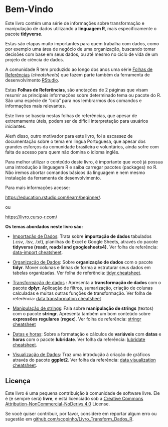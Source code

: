 # Bem-Vindo {.unnumbered}

Este livro contém uma série de informações sobre transformação e manipulação de dados utilizando a **linguagem R**, mais especificamente o pacote **tidyverse**.

Estas são etapas muito importantes para quem trabalha com dados, como por exemplo uma área de negócio de uma organização, buscando tomar decisões com base em seus dados, ou até mesmo no ciclo de vida de um projeto de ciência de dados.

A comunidade R tem produzido ao longo dos anos uma série [Folhas de Referências](https://www.rstudio.com/resources/cheatsheets/) (*cheatsheets*) que fazem parte também da ferramenta de desenvolvimento [RStudio](http://localhost:7802/rstudio.com).

Estas **Folhas de Referências**, são anotações de 2 páginas que visam resumir as principais informações sobre determinado tema ou pacote do R. São uma espécie de "cola" para nos lembrarmos dos comandos e informações mais relevantes.

Este livro se baseia nestas folhas de referências, que apesar de extremamente úteis, podem ser de difícil interpretação para usuários iniciantes.

Aleḿ disso, outro motivador para este livro, foi a escassez de documentação sobre o tema em lingua Portuguesa, que apesar dos grandes esforços da comunidade brasileira e voluntários, ainda sofre com falta de acesso para quem não domina o idioma inglês.

::: callout-warning
Para melhor utilizar o conteúdo deste livro, é importante que você já possua uma introdução à linguagem R e saiba carregar pacotes (packages) no R. Não iremos abortar comandos básicos da linguagem e nem mesmo instalação da ferramenta de desenvolvimento.

Para mais informações acesse:

<https://education.rstudio.com/learn/beginner/>.

ou

<https://livro.curso-r.com/>
:::

**Os temas abordados neste livro são:**

-   [Importação de Dados](./Importacao/Importacao_de_dados_com_tidyverse.html): Trata sobre **importação de dados** tabulados (.csv, .tsv, .txt), planilhas do Excel e Google Sheets, através do pacote **tidyverse (readr, readxl and googlesheets4).** Ver folha de referência: [data-import cheatsheet](https://github.com/scopinho/R-cheatsheets/blob/main/translations/portuguese/data-import_pt_br.pdf).

-   [Organização de Dados](./Organizacao/Organizacao_de_dados_com_tidyr.html): Sobre **organização de dados** com o pacote **tidyr**. Mover colunas e linhas de forma a estruturar seus dados em tabelas organizadas. Ver folha de referência: [tidyr cheatsheet](https://github.com/scopinho/R-cheatsheets/blob/main/translations/portuguese/tidyr_pt_br.pdf).

-   [Transformação de dados](./Transformacao/Transformacao_de_dados_com_dplyr.html) : Apresenta a **transformação de dados** com o pacote **dplyr**. Aplicação de filtros, sumarização, criação de colunas calculadas e muitas outras funções de transformação. Ver folha de referência: [data transformation cheatsheet](https://github.com/scopinho/R-cheatsheets/blob/main/translations/portuguese/data-transformation_pt_br.pdf)

-   [Manipulação de strings](./Manipulacao/Manipulacao%20de%20strings%20com%20stringr.html): Fala sobre **manipulação de strings** (textos) com o pacote **stringr**. Apresenta também um bom conteúdo sobre **expressões** **regulares** (**regex**). Ver folha de referência: [stringr cheatsheet](https://github.com/scopinho/R-cheatsheets/blob/main/translations/portuguese/strings_pt_br.pdf)

-   [Datas e horas](./DataHora/Datas_e_horas_com_lubridate.html): Sobre a formatação e cálculos de **variáveis** com **datas** e **horas** com o pacote **lubridate**. Ver folha da referência: [lubridate cheatsheet](https://github.com/scopinho/R-cheatsheets/blob/main/translations/portuguese/lubridate_pt_br.pdf).

-   [Visualização de Dados](./Visualizacao/Visualizacao_de_dados_com_ggplot2.html): Traz uma introdução à criação de gráficos através do pacote **ggplot2**. Ver folha da referência: [data visualization cheatsheet](https://github.com/scopinho/R-cheatsheets/blob/main/translations/portuguese/data-visualization_pt_br.pdf).

## Licença

::: {.callout-note appearance="simple"}
Este livro é uma pequena contribuição à comunidade de software livre. Ele é (e sempre será) **livre**, e está licenciado sob a [Creative Commons Attribution-NonCommercial-NoDerivs 4.0](https://creativecommons.org/licenses/by-nc-nd/4.0/) License.

Se você quiser contribuir, por favor, considere em reportar algum erro ou sugestão em [github.com/scopinho/Livro_Transform_Dados_R](https://github.com/scopinho/Livro_Transform_Dados_R).
:::
